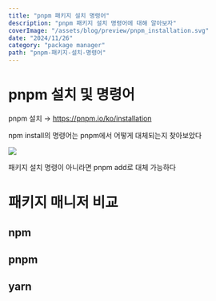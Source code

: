 ```yaml
---
title: "pnpm 패키지 설치 명령어"
description: "pnpm 패키지 설치 명령어에 대해 알아보자"
coverImage: "/assets/blog/preview/pnpm_installation.svg"
date: "2024/11/26"
category: "package manager"
path: "pnpm-패키지-설치-명령어"
---
```


# pnpm 설치 및 명령어

pnpm 설치 → https://pnpm.io/ko/installation

npm install의 명령어는 pnpm에서 어떻게 대체되는지 찾아보았다

![](https://velog.velcdn.com/images/yeonna18k/post/3d8c4dba-de12-4df6-9880-85d11deaf3b5/image.png)

패키지 설치 명령이 아니라면 pnpm add로 대체 가능하다

# 패키지 매니저 비교

## npm
## pnpm
## yarn